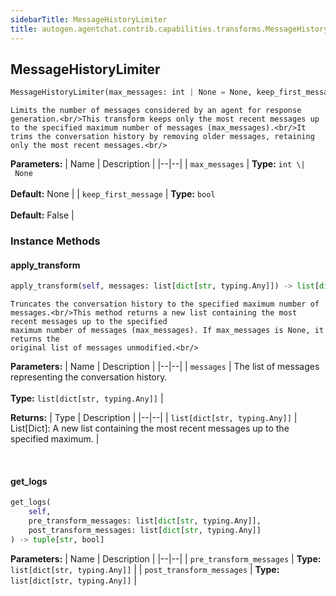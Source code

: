```yaml
---
sidebarTitle: MessageHistoryLimiter
title: autogen.agentchat.contrib.capabilities.transforms.MessageHistoryLimiter
---
```

<h2 id="autogen.agentchat.contrib.capabilities.transforms.MessageHistoryLimiter" class="doc doc-heading">
    <code class="doc-symbol doc-symbol-heading doc-symbol-class"></code>
    <span class="doc doc-object-name doc-class-name">MessageHistoryLimiter</span>
</h2>

```python
MessageHistoryLimiter(max_messages: int | None = None, keep_first_message: bool = False)
```

    Limits the number of messages considered by an agent for response generation.<br/>This transform keeps only the most recent messages up to the specified maximum number of messages (max_messages).<br/>It trims the conversation history by removing older messages, retaining only the most recent messages.<br/>

<b>Parameters:</b>
| Name | Description |
|--|--|
| `max_messages` | **Type:** `int \| None`<br/><br/>**Default:** None |
| `keep_first_message` | **Type:** `bool`<br/><br/>**Default:** False |

### Instance Methods

<code class="doc-symbol doc-symbol-heading doc-symbol-method"></code>
#### apply_transform

```python
apply_transform(self, messages: list[dict[str, typing.Any]]) -> list[dict[str, typing.Any]]
```

    Truncates the conversation history to the specified maximum number of messages.<br/>This method returns a new list containing the most recent messages up to the specified
    maximum number of messages (max_messages). If max_messages is None, it returns the
    original list of messages unmodified.<br/>

<b>Parameters:</b>
| Name | Description |
|--|--|
| `messages` | The list of messages representing the conversation history.<br/><br/>**Type:** `list[dict[str, typing.Any]]` |

<b>Returns:</b>
| Type | Description |
|--|--|
| `list[dict[str, typing.Any]]` | List[Dict]: A new list containing the most recent messages up to the specified maximum. |

<br />

<code class="doc-symbol doc-symbol-heading doc-symbol-method"></code>
#### get_logs

```python
get_logs(
    self,
    pre_transform_messages: list[dict[str, typing.Any]],
    post_transform_messages: list[dict[str, typing.Any]]
) -> tuple[str, bool]
```

    

<b>Parameters:</b>
| Name | Description |
|--|--|
| `pre_transform_messages` | **Type:** `list[dict[str, typing.Any]]` |
| `post_transform_messages` | **Type:** `list[dict[str, typing.Any]]` |

<br />